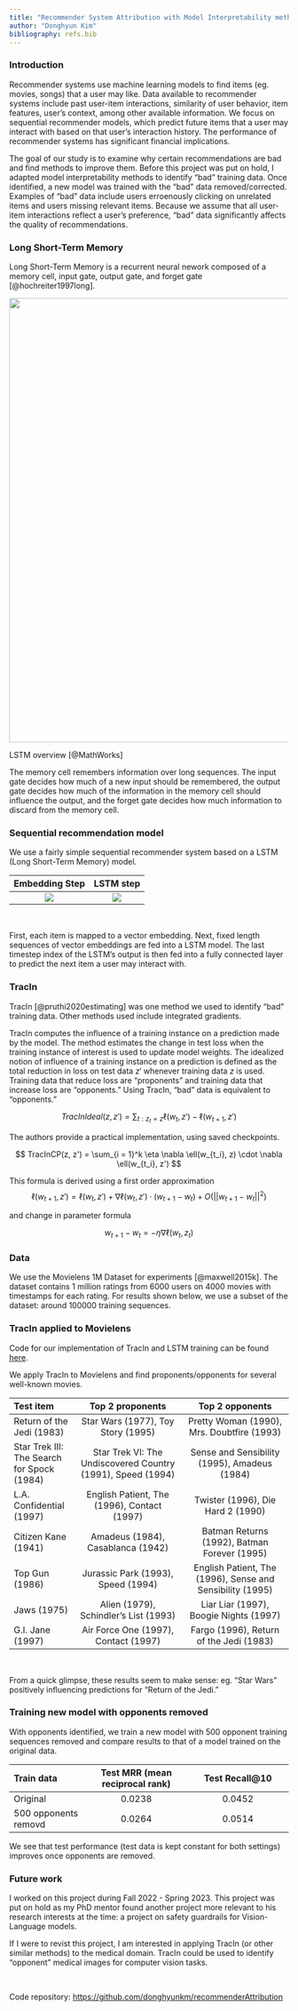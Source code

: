 ```yaml
---
title: "Recommender System Attribution with Model Interpretability methods"
author: "Donghyun Kim"
bibliography: refs.bib
---
```


### Introduction

Recommender systems use machine learning models to find items (eg. movies, songs) that a user may like. Data available to recommender systems include past user-item interactions, similarity of user behavior, item features, user's context, among other available information. We focus on sequential recommender models, which predict future items that a user may interact with based on that user's interaction history. The performance of recommender systems has significant financial implications. 

The goal of our study is to examine why certain recommendations are bad and find methods to improve them. Before this project was put on hold, I adapted model interpretability methods to identify "bad" training data. Once identified, a new model was trained with the "bad" data removed/corrected. Examples of "bad" data include users erroenously clicking on unrelated items and users missing relevant items. Because we assume that all user-item interactions reflect a user's preference, "bad" data significantly affects the quality of recommendations.   


### Long Short-Term Memory

Long Short-Term Memory is a recurrent neural nework composed of a memory cell, input gate, output gate, and forget gate [@hochreiter1997long]. 

::: {#fig-lstm}
![](lstm_diagram.png){width=800}

LSTM overview [@MathWorks]
:::


The memory cell remembers information over long sequences. The input gate decides how much of a new input should be remembered, the output gate decides how much of the information in the memory cell should influence the output, and the forget gate decides how much information to discard from the memory cell.

### Sequential recommendation model

We use a fairly simple sequential recommender system based on a LSTM (Long Short-Term Memory) model. 

Embedding Step             |  LSTM step
:-------------------------:|:-------------------------:
![](recsys_1.png)  |  ![](recsys_2.png)

\


First, each item is mapped to a vector embedding. Next, fixed length sequences of vector embeddings are fed into a LSTM model. The last timestep index of the LSTM's output is then fed into a fully connected layer to predict the next item a user may interact with.    


### TracIn

TracIn [@pruthi2020estimating] was one method we used to identify "bad" training data. Other methods used include integrated gradients. 

TracIn computes the influence of a training instance on a prediction made by the model. The method estimates the change in test loss when the training instance of interest is used to update model weights. The idealized notion of influence of a training instance on a prediction is defined as the total reduction in loss on test data $z'$ whenever training data $z$ is used.
Training data that reduce loss are "proponents" and training data that increase loss are "opponents." Using TracIn, "bad" data is equivalent to "opponents." 


$$
TracInIdeal(z, z') = \sum_{t: z_t = z} \ell(w_t, z') - \ell(w_{t+1}, z')
$$

The authors provide a practical implementation, using saved checkpoints.

$$
TracInCP(z, z') = \sum_{i = 1}^k \eta \nabla \ell(w_{t_i}, z) \cdot \nabla \ell(w_{t_i}, z')
$$

This formula is derived using a first order approximation 
$$ 
\ell(w_{t+1}, z') = \ell(w_t, z') + \nabla \ell(w_t, z') \cdot (w_{t+1} - w_t) + O(||w_{t+1} - w_t||^2) 
$$

and change in parameter formula 

$$ 
w_{t+1} - w_t = -\eta \nabla \ell(w_t, z_t) 
$$

### Data

We use the Movielens 1M Dataset for experiments [@maxwell2015k]. The dataset contains 1 million ratings from 6000 users on 4000 movies with timestamps for each rating. For results shown below, we use a subset of the dataset: around 100000 training sequences. 

### TracIn applied to Movielens

::: {.column-margin}
Code for our implementation of TracIn and LSTM training can be found [here](https://github.com/donghyunkm/recommenderAttribution/blob/main/recommenderAttribution/lstm.py).
:::

We apply TracIn to Movielens and find proponents/opponents for several well-known movies. 

| Test item              | Top 2 proponents | Top 2 opponents |
| :----- | :--------: |:--------: |
| Return of the Jedi (1983)        |   Star Wars (1977), Toy Story (1995)   | Pretty Woman (1990), Mrs. Doubtfire (1993) |
| Star Trek III: The Search for Spock (1984)           |   Star Trek VI: The Undiscovered Country (1991), Speed (1994)  | Sense and Sensibility (1995), Amadeus (1984) |
| L.A. Confidential (1997)    |  English Patient, The (1996), Contact (1997) | Twister (1996), Die Hard 2 (1990) |
| Citizen Kane (1941) |  Amadeus (1984), Casablanca (1942) | Batman Returns (1992), Batman Forever (1995) |
| Top Gun (1986) |  Jurassic Park (1993), Speed (1994)  | English Patient, The (1996), Sense and Sensibility (1995) |
| Jaws (1975) |  Alien (1979), Schindler's List (1993)  | Liar Liar (1997), Boogie Nights (1997) |
| G.I. Jane (1997) |  Air Force One (1997), Contact (1997)   | Fargo (1996), Return of the Jedi (1983) |

\

From a quick glimpse, these results seem to make sense: eg. "Star Wars" positively influencing predictions for "Return of the Jedi."

### Training new model with opponents removed 

With opponents identified, we train a new model with 500 opponent training sequences removed and compare results to that of a model trained on the original data.

| Train data              | Test MRR (mean reciprocal rank) | Test Recall@10 |
| :----- | :------: | :------: |
| Original        |   0.0238   | 0.0452 |
| 500 opponents removd           |   0.0264   | 0.0514 |

We see that test performance (test data is kept constant for both settings) improves once opponents are removed.

### Future work

I worked on this project during Fall 2022 - Spring 2023. This project was put on hold as my PhD mentor found another project more relevant to his research interests at the time: a project on safety guardrails for Vision-Language models.  

If I were to revist this project, I am interested in applying TracIn (or other similar methods) to the medical domain. TracIn could be used to identify "opponent" medical images for computer vision tasks.

\

Code repository: <https://github.com/donghyunkm/recommenderAttribution>